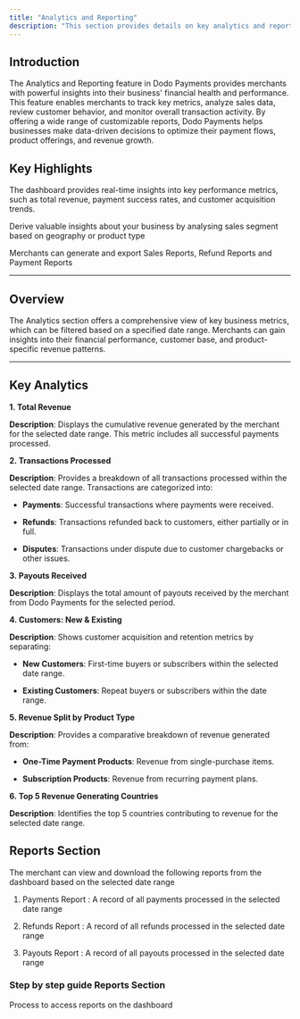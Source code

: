 ```yaml
---
title: "Analytics and Reporting"
description: "This section provides details on key analytics and reports for business analysis"
---
```


## Introduction

The Analytics and Reporting feature in Dodo Payments provides merchants with powerful insights into their business' financial health and performance. This feature enables merchants to track key metrics, analyze sales data, review customer behavior, and monitor overall transaction activity. By offering a wide range of customizable reports, Dodo Payments helps businesses make data-driven decisions to optimize their payment flows, product offerings, and revenue growth.

## Key Highlights

<Card title="Key Analytics" icon="chart-pie-simple">The dashboard provides real-time insights into key performance metrics, such as total revenue, payment success rates, and customer acquisition trends.</Card>

<Card title="Valuable Insights" icon="magnifying-glass">Derive valuable insights about your business by analysing sales segment based on geography or product type</Card>

<Card title="Detailed Reports" icon="file-lines">Merchants can generate and export Sales Reports, Refund Reports and Payment Reports</Card>

***

## **Overview**

The Analytics section offers a comprehensive view of key business metrics, which can be filtered based on a specified date range. Merchants can gain insights into their financial performance, customer base, and product-specific revenue patterns.

***

## **Key Analytics**

**1. Total Revenue**

**Description**: Displays the cumulative revenue generated by the merchant for the selected date range. This metric includes all successful payments processed.

**2. Transactions Processed**

**Description**: Provides a breakdown of all transactions processed within the selected date range. Transactions are categorized into:

* **Payments**: Successful transactions where payments were received.

* **Refunds**: Transactions refunded back to customers, either partially or in full.

* **Disputes**: Transactions under dispute due to customer chargebacks or other issues.

**3. Payouts Received**

**Description**: Displays the total amount of payouts received by the merchant from Dodo Payments for the selected period.

**4. Customers: New & Existing**

**Description**: Shows customer acquisition and retention metrics by separating:

* **New Customers**: First-time buyers or subscribers within the selected date range.

* **Existing Customers**: Repeat buyers or subscribers within the date range.

**5. Revenue Split by Product Type**

**Description**: Provides a comparative breakdown of revenue generated from:

* **One-Time Payment Products**: Revenue from single-purchase items.

* **Subscription Products**: Revenue from recurring payment plans.

**6. Top 5 Revenue Generating Countries**

**Description**: Identifies the top 5 countries contributing to revenue for the selected date range.

## Reports Section

The merchant can view and download the following reports from the dashboard based on the selected date range

1. Payments Report : A record of all payments processed in the selected date range

2. Refunds Report : A record of all refunds processed in the selected date range

3. Payouts Report : A record of all payouts processed in the selected date range

### Step by step guide Reports Section

<Card title="Reports" horizontal icon="file-csv" href="/guides/reports">Process to access reports on the dashboard</Card>